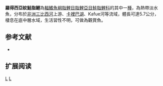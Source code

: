 {{Speciesbox 
| genus = Rhabdalestes
| species = rhodesiensis
| status = LC
| status_system = IUCN3.1
| authority =  [[Ricardo-Bertram|Ricardo-Bertram]], 1943
| synonyms = *''Petersius rhodesiensis''<br /><small>Ricardo-Bertram, 1943</small>
*''Hemigrammopetersius rhodesiensis''<br /><small>Ricardo-Bertram, 1943</small>
*''Micralestes tangensis rhodesiensis''<br /><small>Ricardo-Bertram, 1943</small>
}}
'''羅得西亞紋鮭脂鯉'''為[[輻鰭魚綱|輻鰭魚綱]][[脂鯉目|脂鯉目]][[脂鯉亞目|脂鯉亞目]][[鮭脂鯉科|鮭脂鯉科]]的其中一[[種|種]]，為熱帶淡水魚，分布於[[非洲|非洲]][[三比西河|三比西河]]上游、[[卡裡巴湖|卡裡巴湖]]、Kafue河等流域，體長可達5.7公分，棲息在底中層水域，生活習性不明，可做為觀賞魚。

==参考文献==
{{refbegin}}
*{{FishBase_species|genus=Rhabdalestes|species=rhodesiensis|year=2014|month=1}}
{{refend}}

== 扩展阅读 ==
{{refbegin}}
{{wikispecies-inline|Rhabdalestes rhodesiensis|羅得西亞紋鮭脂鯉}}
{{refend}}

{{Taxonbar|from=Q6403104}}

[[Category:觀賞魚|L]]
[[Category:紋鮭脂鯉屬|L]]


{{魚類小作品}}